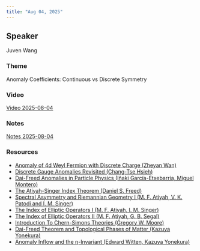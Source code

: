 ```yaml
---
title: "Aug 04, 2025"
---
```


## Speaker
Juven Wang

### Theme
Anomaly Coefficients: Continuous vs Discrete Symmetry

### Video
[Video 2025-08-04](https://drive.google.com/file/d/1a-k67A6yIUj99EVq5njv7Chg2etP0pWV/view?usp=sharing)

### Notes
[Notes 2025-08-04](https://drive.google.com/file/d/1z2AqCZy9XyhhNIgmzilFLsTSZH88g_C-/view?usp=sharing)

### Resources
- [Anomaly of 4d Weyl Fermion with Discrete Charge (Zheyan Wan)](https://drive.google.com/file/d/1tl4xwjy_haqueObJ7zAwpysuVwxoxZ2e/view?usp=sharing)
- [Discrete Gauge Anomalies Revisited (Chang-Tse Hsieh)](https://drive.google.com/file/d/10DVU1EgEUwXN6SS_mDFLcEJ4GsYOe3Wo/view?usp=sharing)
- [Dai-Freed Anomalies in Particle Physics (Iñaki García-Etxebarria, Miguel Montero)](https://drive.google.com/file/d/1uFDjITbXp_R6zTvnQHljRsbH8fHNM9vy/view?usp=sharing)
- [The Atiyah-Singer Index Theorem (Daniel S. Freed)](https://drive.google.com/file/d/1xa5IHDYf3gF4ky0yR44oM-m0cj1U3yNg/view?usp=sharing)
- [Spectral Asymmetry and Riemannian Geometry I (M. F. Atiyah, V. K. Patodi and I. M. Singer)](https://drive.google.com/file/d/1MviSR9Ja1truyhawdRbZMA95wFgtlvB2/view?usp=sharing)
- [The Index of Elliptic Operators I (M. F. Atiyah, I. M. Singer)](https://drive.google.com/file/d/18jvgo7xvFTSm0uwdlYMBzm63um1lsEqi/view?usp=sharing)
- [The Index of Elliptic Operators II (M. F. Atiyah, G. B. Segal)](https://drive.google.com/file/d/1amHNtYETllEqRGVYqOiNIETq47BBxt_k/view?usp=sharing)
- [Introduction To Chern-Simons Theories (Gregory W. Moore)](https://drive.google.com/file/d/1AueGTgVRFQ5FPYApZ8FC5YsB2xuH-1eC/view?usp=sharing)
- [Dai-Freed Theorem and Topological Phases of Matter (Kazuya Yonekura)](https://drive.google.com/file/d/1fOfWV1v1gvsumDx6bVv_qzzI09B2phfd/view?usp=sharing)
- [Anomaly Inflow and the η-Invariant (Edward Witten, Kazuya Yonekura)](https://drive.google.com/file/d/1k25DGyX8E-F1wJFnhV1X3ZbFY6ncDStW/view?usp=sharing)